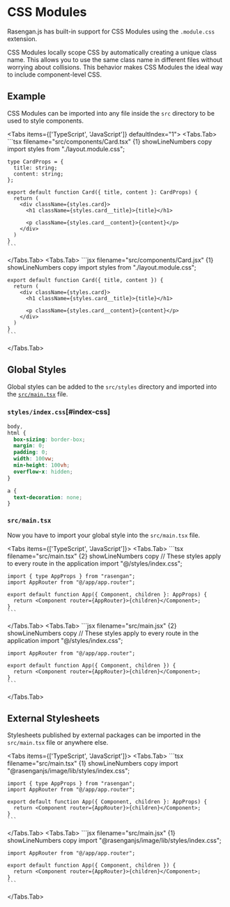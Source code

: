 
# CSS Modules

Rasengan.js has built-in support for CSS Modules using the `.module.css` extension.

CSS Modules locally scope CSS by automatically creating a unique class name.
This allows you to use the same class name in different files without worrying about collisions.
This behavior makes CSS Modules the ideal way to include component-level CSS.

## Example

CSS Modules can be imported into any file inside the `src` directory to be used to style components.

<Tabs items={['TypeScript', 'JavaScript']} defaultIndex="1">
  <Tabs.Tab>
    ```tsx filename="src/components/Card.tsx" {1} showLineNumbers copy
    import styles from "./layout.module.css";

    type CardProps = {
      title: string;
      content: string;
    };

    export default function Card({ title, content }: CardProps) {
      return (
        <div className={styles.card}>
          <h1 className={styles.card__title}>{title}</h1>

          <p className={styles.card__content}>{content}</p>
        </div>
      )
    }
    ```

  </Tabs.Tab>
  <Tabs.Tab>
    ```jsx filename="src/components/Card.jsx" {1} showLineNumbers copy
    import styles from "./layout.module.css";

    export default function Card({ title, content }) {
      return (
        <div className={styles.card}>
          <h1 className={styles.card__title}>{title}</h1>

          <p className={styles.card__content}>{content}</p>
        </div>
      )
    }
    ```

  </Tabs.Tab>
</Tabs>

## Global Styles

Global styles can be added to the `src/styles` directory and imported into the [`src/main.tsx`](/docs/api-reference/file-conventions/main) file.

### `styles/index.css`[#index-css]

```css filename="src/styles/index.css" showLineNumbers copy
body,
html {
  box-sizing: border-box;
  margin: 0;
  padding: 0;
  width: 100vw;
  min-height: 100vh;
  overflow-x: hidden;
}

a {
  text-decoration: none;
}
```

### `src/main.tsx`

Now you have to import your global style into the `src/main.tsx` file.

<Tabs items={['TypeScript', 'JavaScript']}>
  <Tabs.Tab>
    ```tsx filename="src/main.tsx" {2} showLineNumbers copy
    // These styles apply to every route in the application
    import "@/styles/index.css";

    import { type AppProps } from "rasengan";
    import AppRouter from "@/app/app.router";

    export default function App({ Component, children }: AppProps) {
      return <Component router={AppRouter}>{children}</Component>;
    }
    ```

  </Tabs.Tab>
  <Tabs.Tab>
    ```jsx filename="src/main.jsx" {2} showLineNumbers copy
    // These styles apply to every route in the application
    import "@/styles/index.css";

    import AppRouter from "@/app/app.router";

    export default function App({ Component, children }) {
      return <Component router={AppRouter}>{children}</Component>;
    }
    ```

  </Tabs.Tab>
</Tabs>

## External Stylesheets

Stylesheets published by external packages can be imported in the `src/main.tsx` file or anywhere else.

<Tabs items={['TypeScript', 'JavaScript']}>
  <Tabs.Tab>
    ```tsx filename="src/main.tsx" {1} showLineNumbers copy
    import "@rasenganjs/image/lib/styles/index.css";

    import { type AppProps } from "rasengan";
    import AppRouter from "@/app/app.router";

    export default function App({ Component, children }: AppProps) {
      return <Component router={AppRouter}>{children}</Component>;
    }
    ```

  </Tabs.Tab>
  <Tabs.Tab>
    ```jsx filename="src/main.jsx" {1} showLineNumbers copy
    import "@rasenganjs/image/lib/styles/index.css";

    import AppRouter from "@/app/app.router";

    export default function App({ Component, children }) {
      return <Component router={AppRouter}>{children}</Component>;
    }
    ```

  </Tabs.Tab>
</Tabs>
